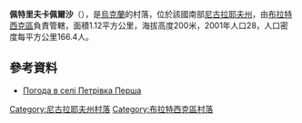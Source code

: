 {{coord|48|3|14|N|31|44|26|E|scale:100000|display=title}}

'''佩特里夫卡佩爾沙'''（{{lang-uk|Петрівка Перша}}），是[[烏克蘭|烏克蘭]]的村落，位於該國南部[[尼古拉耶夫州|尼古拉耶夫州]]，由[[布拉特西克區|布拉特西克區]]負責管轄，面積1.12平方公里，海拔高度200米，2001年人口28，人口密度每平方公里166.4人。

==參考資料==
* [http://weather.in.ua/ua/nikolaevskaja/20166 Погода в селі Петрівка Перша] {{Wayback|url=http://weather.in.ua/ua/nikolaevskaja/20166 |date=20160606232002 }}

[[Category:尼古拉耶夫州村落|Category:尼古拉耶夫州村落]]
[[Category:布拉特西克區村落|Category:布拉特西克區村落]]


{{Mykolaiv-geo-stub}}